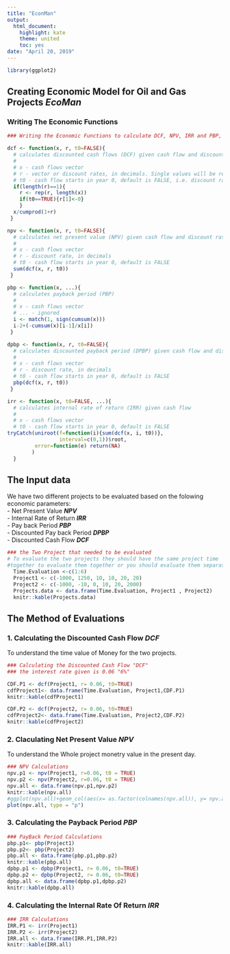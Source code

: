 ```yaml
---
title: "EconMan"
output:
  html_document: 
    highlight: kate
    theme: united
    toc: yes
date: "April 20, 2019"
---
```


```r
library(ggplot2)
```

## Creating Economic Model for Oil and Gas Projects _**EcoMan**_
### Writing The Economic Functions

```r
### Writing the Economic Functions to calculate DCF, NPV, IRR and PBP, DPBP

dcf <- function(x, r, t0=FALSE){
  # calculates discounted cash flows (DCF) given cash flow and discount rate
  #
  # x - cash flows vector
  # r - vector or discount rates, in decimals. Single values will be recycled
  # t0 - cash flow starts in year 0, default is FALSE, i.e. discount rate in first period is zero.
  if(length(r)==1){
    r <- rep(r, length(x))
    if(t0==TRUE){r[1]<-0}
    }
  x/cumprod(1+r)
 }

npv <- function(x, r, t0=FALSE){
  # calculates net present value (NPV) given cash flow and discount rate
  #
  # x - cash flows vector
  # r - discount rate, in decimals
  # t0 - cash flow starts in year 0, default is FALSE
  sum(dcf(x, r, t0))
 }

pbp <- function(x, ...){
  # calculates payback period (PBP)
  #
  # x - cash flows vector
  # ... - ignored
  i <- match(1, sign(cumsum(x)))
  i-2+(-cumsum(x)[i-1]/x[i])
 }

dpbp <- function(x, r, t0=FALSE){
  # calculates discounted payback period (DPBP) given cash flow and discount rate
  #
  # x - cash flows vector
  # r - discount rate, in decimals
  # t0 - cash flow starts in year 0, default is FALSE
  pbp(dcf(x, r, t0))
 }

irr <- function(x, t0=FALSE, ...){
  # calculates internal rate of return (IRR) given cash flow 
  #
  # x - cash flows vector
  # t0 - cash flow starts in year 0, default is FALSE
tryCatch(uniroot(f=function(i){sum(dcf(x, i, t0))}, 
                 interval=c(0,1))$root,
         error=function(e) return(NA)
        )
  }

```
## The Input data
We have two different projects to be evaluated based on the folowing economic parameters:  
- Net Present Value _**NPV**_  
- Internal Rate of Return _**IRR**_  
- Pay back Period _**PBP**_  
- Discounted Pay back Period _**DPBP**_  
- Discounted Cash Flow _**DCF**_  

```r
### the Two Project that needed to be evaluated
# To evaluate the two projects they should have the same project time
#together to evaluate them together or you should evaluate them separately
  Time.Evaluation <-c(1:6)
  Project1 <- c(-1000, 1250, 10, 10, 20, 20)
  Project2 <- c(-1000, -10, 0, 10, 20, 2000)
  Projects.data <- data.frame(Time.Evaluation, Project1 , Project2)
  knitr::kable(Projects.data)
```

## The Method of Evaluations
### 1. Calculating the Discounted Cash Flow _**DCF**_  
To understand the time value of Money for the two projects.
```r
### Calculating the Discounted Cash Flow "DCF"
### the interest rate given is 0.06 "6%"

CDF.P1 <- dcf(Project1, r= 0.06, t0=TRUE)
cdfProject1<- data.frame(Time.Evaluation, Project1,CDF.P1)
knitr::kable(cdfProject1)

CDF.P2 <- dcf(Project2, r= 0.06, t0=TRUE)
cdfProject2<- data.frame(Time.Evaluation, Project2,CDF.P2)
knitr::kable(cdfProject2)

```

### 2. Claculating Net Present Value _**NPV**_    
To understand the Whole project monetry value in the present day.
```r
### NPV Calculations
npv.p1 <- npv(Project1, r=0.06, t0 = TRUE)
npv.p2 <- npv(Project2, r=0.06, t0 = TRUE)
npv.all <- data.frame(npv.p1,npv.p2)
knitr::kable(npv.all)
#ggplot(npv.all)+geom_col(aes(x= as.factor(colnames(npv.all)), y= npv.all))
plot(npv.all, type = "p")
```

### 3. Calculating the Payback Period _**PBP**_  
```r
### PayBack Period Calculations
pbp.p1<- pbp(Project1)
pbp.p2<- pbp(Project2)
pbp.all <- data.frame(pbp.p1,pbp.p2)
knitr::kable(pbp.all)
dpbp.p1 <- dpbp(Project1, r= 0.06, t0=TRUE)
dpbp.p2 <- dpbp(Project2, r= 0.06, t0=TRUE)
dpbp.all <- data.frame(dpbp.p1,dpbp.p2)
knitr::kable(dpbp.all)

```


### 4. Calculating the Internal Rate Of Return _**IRR**_

```r
### IRR Calculations 
IRR.P1 <- irr(Project1)
IRR.P2 <- irr(Project2)
IRR.all <- data.frame(IRR.P1,IRR.P2)
knitr::kable(IRR.all)
```

